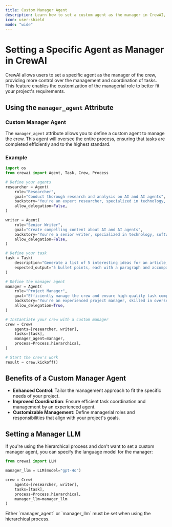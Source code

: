 ```yaml
---
title: Custom Manager Agent
description: Learn how to set a custom agent as the manager in CrewAI, providing more control over task management and coordination.
icon: user-shield
mode: "wide"
---
```


# Setting a Specific Agent as Manager in CrewAI

CrewAI allows users to set a specific agent as the manager of the crew, providing more control over the management and coordination of tasks. 
This feature enables the customization of the managerial role to better fit your project's requirements.

## Using the `manager_agent` Attribute

### Custom Manager Agent

The `manager_agent` attribute allows you to define a custom agent to manage the crew. This agent will oversee the entire process, ensuring that tasks are completed efficiently and to the highest standard.

### Example

```python Code
import os
from crewai import Agent, Task, Crew, Process

# Define your agents
researcher = Agent(
    role="Researcher",
    goal="Conduct thorough research and analysis on AI and AI agents",
    backstory="You're an expert researcher, specialized in technology, software engineering, AI, and startups. You work as a freelancer and are currently researching for a new client.",
    allow_delegation=False,
)

writer = Agent(
    role="Senior Writer",
    goal="Create compelling content about AI and AI agents",
    backstory="You're a senior writer, specialized in technology, software engineering, AI, and startups. You work as a freelancer and are currently writing content for a new client.",
    allow_delegation=False,
)

# Define your task
task = Task(
    description="Generate a list of 5 interesting ideas for an article, then write one captivating paragraph for each idea that showcases the potential of a full article on this topic. Return the list of ideas with their paragraphs and your notes.",
    expected_output="5 bullet points, each with a paragraph and accompanying notes.",
)

# Define the manager agent
manager = Agent(
    role="Project Manager",
    goal="Efficiently manage the crew and ensure high-quality task completion",
    backstory="You're an experienced project manager, skilled in overseeing complex projects and guiding teams to success. Your role is to coordinate the efforts of the crew members, ensuring that each task is completed on time and to the highest standard.",
    allow_delegation=True,
)

# Instantiate your crew with a custom manager
crew = Crew(
    agents=[researcher, writer],
    tasks=[task],
    manager_agent=manager,
    process=Process.hierarchical,
)

# Start the crew's work
result = crew.kickoff()
```

## Benefits of a Custom Manager Agent

- **Enhanced Control**: Tailor the management approach to fit the specific needs of your project.
- **Improved Coordination**: Ensure efficient task coordination and management by an experienced agent.
- **Customizable Management**: Define managerial roles and responsibilities that align with your project's goals.

## Setting a Manager LLM

If you're using the hierarchical process and don't want to set a custom manager agent, you can specify the language model for the manager:

```python Code
from crewai import LLM

manager_llm = LLM(model="gpt-4o")

crew = Crew(
    agents=[researcher, writer],
    tasks=[task],
    process=Process.hierarchical,
    manager_llm=manager_llm
)
```

<Note>
Either `manager_agent` or `manager_llm` must be set when using the hierarchical process.
</Note>